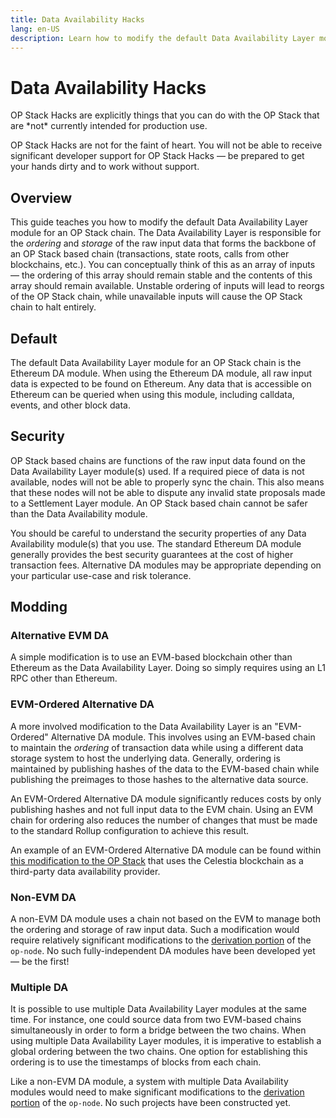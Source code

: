 ```yaml
---
title: Data Availability Hacks
lang: en-US
description: Learn how to modify the default Data Availability Layer module for an OP Stack chain.
---
```



# Data Availability Hacks

<Callout type="warning">
  OP Stack Hacks are explicitly things that you can do with the OP Stack that are *not* currently intended for production use.

  OP Stack Hacks are not for the faint of heart. You will not be able to receive significant developer support for OP Stack Hacks — be prepared to get your hands dirty and to work without support.
</Callout>

## Overview

This guide teaches you how to modify the default Data Availability Layer module for an OP Stack chain. The Data Availability Layer is responsible for the *ordering* and *storage* of the raw input data that forms the backbone of an OP Stack based chain (transactions, state roots, calls from other blockchains, etc.). You can conceptually think of this as an array of inputs — the ordering of this array should remain stable and the contents of this array should remain available. Unstable ordering of inputs will lead to reorgs of the OP Stack chain, while unavailable inputs will cause the OP Stack chain to halt entirely.

## Default

The default Data Availability Layer module for an OP Stack chain is the Ethereum DA module. When using the Ethereum DA module, all raw input data is expected to be found on Ethereum. Any data that is accessible on Ethereum can be queried when using this module, including calldata, events, and other block data.

## Security

OP Stack based chains are functions of the raw input data found on the Data Availability Layer module(s) used. If a required piece of data is not available, nodes will not be able to properly sync the chain. This also means that these nodes will not be able to dispute any invalid state proposals made to a Settlement Layer module. An OP Stack based chain cannot be safer than the Data Availability module.

You should be careful to understand the security properties of any Data Availability module(s) that you use. The standard Ethereum DA module generally provides the best security guarantees at the cost of higher transaction fees. Alternative DA modules may be appropriate depending on your particular use-case and risk tolerance.

## Modding

### Alternative EVM DA

A simple modification is to use an EVM-based blockchain other than Ethereum as the Data Availability Layer. Doing so simply requires using an L1 RPC other than Ethereum.

### EVM-Ordered Alternative DA

A more involved modification to the Data Availability Layer is an "EVM-Ordered" Alternative DA module. This involves using an EVM-based chain to maintain the *ordering* of transaction data while using a different data storage system to host the underlying data. Generally, ordering is maintained by publishing hashes of the data to the EVM-based chain while publishing the preimages to those hashes to the alternative data source.

An EVM-Ordered Alternative DA module significantly reduces costs by only publishing hashes and not full input data to the EVM chain. Using an EVM chain for ordering also reduces the number of changes that must be made to the standard Rollup configuration to achieve this result.

An example of an EVM-Ordered Alternative DA module can be found within [this modification to the OP Stack](https://github.com/celestiaorg/optimism/pull/3) that uses the Celestia blockchain as a third-party data availability provider.

### Non-EVM DA

A non-EVM DA module uses a chain not based on the EVM to manage both the ordering and storage of raw input data. Such a modification would require relatively significant modifications to the [derivation portion](https://github.com/ethereum-optimism/optimism/tree/v1.1.4/op-node/rollup/derive) of the `op-node`. No such fully-independent DA modules have been developed yet — be the first!

### Multiple DA

It is possible to use multiple Data Availability Layer modules at the same time. For instance, one could source data from two EVM-based chains simultaneously in order to form a bridge between the two chains. When using multiple Data Availability Layer modules, it is imperative to establish a global ordering between the two chains. One option for establishing this ordering is to use the timestamps of blocks from each chain.

Like a non-EVM DA module, a system with multiple Data Availability modules would need to make significant modifications to the [derivation portion](https://github.com/ethereum-optimism/optimism/tree/v1.1.4/op-node/rollup/derive) of the `op-node`. No such projects have been constructed yet.
